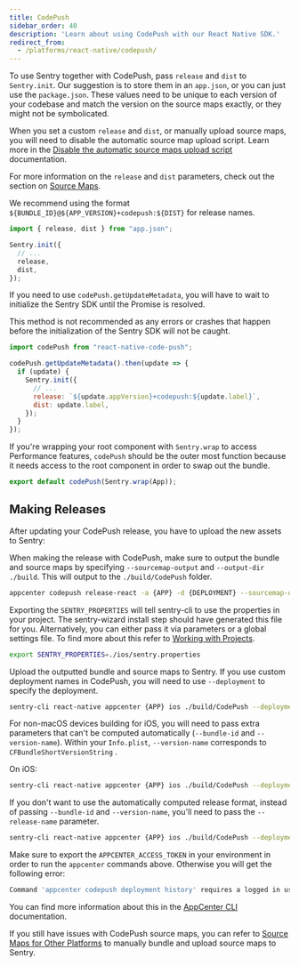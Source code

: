 ```yaml
---
title: CodePush
sidebar_order: 40
description: 'Learn about using CodePush with our React Native SDK.'
redirect_from:
  - /platforms/react-native/codepush/
---
```


To use Sentry together with CodePush, pass `release` and `dist` to `Sentry.init`. Our suggestion is to store them in an `app.json`, or you can just use the `package.json`. These values need to be unique to each version of your codebase and match the version on the source maps exactly, or they might not be symbolicated.

When you set a custom `release` and `dist`, or manually upload source maps, you will need to disable the automatic source map upload script. Learn more in the [Disable the automatic source maps upload script](/platforms/react-native/sourcemaps/#2-disable-the-automatic-source-maps-upload-script) documentation.

For more information on the `release` and `dist` parameters, check out the section on [Source Maps](/platforms/react-native/sourcemaps/).

We recommend using the format `${BUNDLE_ID}@${APP_VERSION}+codepush:${DIST}` for release names.

```javascript
import { release, dist } from "app.json";

Sentry.init({
  // ...
  release,
  dist,
});
```

If you need to use `codePush.getUpdateMetadata`, you will have to wait to initialize the Sentry SDK until the Promise is resolved.

<Note>

This method is not recommended as any errors or crashes that happen before the initialization of the Sentry SDK will not be caught.

</Note>

```javascript
import codePush from "react-native-code-push";

codePush.getUpdateMetadata().then(update => {
  if (update) {
    Sentry.init({
      // ...
      release: `${update.appVersion}+codepush:${update.label}`,
      dist: update.label,
    });
  }
});
```

If you're wrapping your root component with `Sentry.wrap` to access Performance features, `codePush` should be the outer most function because it needs access to the root component in order to swap out the bundle.

```javascript
export default codePush(Sentry.wrap(App));
```

## Making Releases

After updating your CodePush release, you have to upload the new assets to Sentry:

When making the release with CodePush, make sure to output the bundle and source maps by specifying `--sourcemap-output` and `--output-dir ./build`. This will output to the `./build/CodePush` folder.

```bash
appcenter codepush release-react -a {APP} -d {DEPLOYMENT} --sourcemap-output --output-dir ./build
```

Exporting the `SENTRY_PROPERTIES` will tell sentry-cli to use the properties in your project. The sentry-wizard install step should have generated this file for you. Alternatively, you can either pass it via parameters or a global settings file. To find more about this refer to [Working with Projects](/product/cli/configuration/#sentry-cli-working-with-projects).

```bash
export SENTRY_PROPERTIES=./ios/sentry.properties
```

Upload the outputted bundle and source maps to Sentry.
If you use custom deployment names in CodePush, you will need to use `--deployment` to specify the deployment.

```bash
sentry-cli react-native appcenter {APP} ios ./build/CodePush --deployment {DEPLOYMENT} --dist {DIST}
```

For non-macOS devices building for iOS, you will need to pass extra parameters that can't be computed automatically (`--bundle-id` and `--version-name`).
Within your `Info.plist`, `--version-name` corresponds to `CFBundleShortVersionString` .

On iOS:

```bash
sentry-cli react-native appcenter {APP} ios ./build/CodePush --deployment {DEPLOYMENT} --dist {DIST} --bundle-id {BUNDLE_ID} --version-name {VERSION_NAME}
```

If you don't want to use the automatically computed release format, instead of passing `--bundle-id` and `--version-name`, you'll need to pass the `--release-name` parameter.

```bash
sentry-cli react-native appcenter {APP} ios ./build/CodePush --deployment {DEPLOYMENT} --dist {DIST} --release-name {RELEASE_NAME}
```

<Alert level="info">

Make sure to export the `APPCENTER_ACCESS_TOKEN` in your environment in order to run the `appcenter` commands above. Otherwise you will get the following error:

```bash
Command 'appcenter codepush deployment history' requires a logged in user. Use the 'appcenter login' command to log in.
```

You can find more information about this in the [AppCenter CLI](https://docs.microsoft.com/en-us/appcenter/cli/#logging-in) documentation.

</Alert>

If you still have issues with CodePush source maps, you can refer to [Source Maps for Other Platforms](/platforms/react-native/sourcemaps/) to manually bundle and upload source maps to Sentry.
